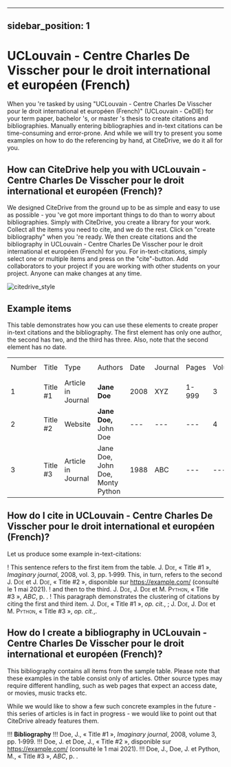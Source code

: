 
---
sidebar_position: 1
---

# UCLouvain - Centre Charles De Visscher pour le droit international et européen (French)

When you 're tasked by using "UCLouvain - Centre Charles De Visscher pour le droit international et européen (French)" (UCLouvain - CeDIE) for your term paper, bachelor 's, or master 's thesis to create citations and bibliographies.
Manually entering bibliographies and in-text citations can be time-consuming and error-prone. And while we will try to present you some examples on how to do the referencing by hand, at CiteDrive, we do it all for you.

<!---
## About  UCLouvain - Centre Charles De Visscher pour le droit international et européen (French)

* Title: UCLouvain - Centre Charles De Visscher pour le droit international et européen (French)
* Short Title (Id): UCLouvain - CeDIE)
* Authors: UCLouvain - Centre Charles De Visscher pour le droit international et européen (French)
* Download: UCLouvain - Centre Charles De Visscher pour le droit international et européen (French)
 --->

## How can CiteDrive help you with UCLouvain - Centre Charles De Visscher pour le droit international et européen (French)?

We designed CiteDrive from the ground up to be as simple and easy to use as possible - you 've got more important things to do than to worry about bibliographies. Simply with CiteDrive, you create a library for your work. Collect all the items you need to cite, and we do the rest. Click on "create bibliography" when you 're ready. We then create citations and the bibliography in UCLouvain - Centre Charles De Visscher pour le droit international et européen (French) for you. For in-text-citations, simply select one or multiple items and press on the "cite"-button. Add collaborators to your project if you are working with other students on your project. Anyone can make changes at any time.


![citedrive_style](images/uclouvain--centre-charles-de-visscher-pour-le-droit-international-et-europeen-french.svg "Choose UCLouvain - Centre Charles De Visscher pour le droit international et européen (French) in the CiteDrive App")


## Example items

This table demonstrates how you can use these elements to create proper in-text citations and the bibliography. The first element has only one author, the second has two, and the third has three. Also, note that the second element has no date.


<table>
  <tr>
   <td>Number
   </td>
   <td>Title
   </td>
   <td>Type
   </td>
   <td>Authors
   </td>
   <td>Date
   </td>
   <td>Journal
   </td>
   <td>Pages
   </td>
   <td>Volume
   </td>
   <td>Issue
   </td>
   <td>Access Date
   </td>
  </tr>
  <tr>
   <td>1
   </td>
   <td>Title #1
   </td>
   <td>Article in Journal
   </td>
   <td><strong>Jane Doe</strong>
   </td>
   <td>2008
   </td>
   <td>XYZ
   </td>
   <td>1-999
   </td>
   <td>3
   </td>
   <td>2
   </td>
   <td>--
   </td>
  </tr>
  <tr>
   <td>
2
   </td>
   <td>Title #2
   </td>
   <td>Website
   </td>
   <td><strong>Jane Doe, </strong>John Doe
   </td>
   <td>---
   </td>
   <td>---
   </td>
   <td>---
   </td>
   <td>4
   </td>
   <td>---
   </td>
   <td>2020-05-01
   </td>
  </tr>
  <tr>
   <td>3
   </td>
   <td>Title #3
   </td>
   <td>Article in Journal
   </td>
   <td>Jane Doe, John Doe, Monty Python
   </td>
   <td>1988
   </td>
   <td>ABC
   </td>
   <td>---
   </td>
   <td>---
   </td>
   <td>16
   </td>
   <td>---
   </td>
  </tr>
</table>



## How do I cite in  UCLouvain - Centre Charles De Visscher pour le droit international et européen (French)?

Let us produce some example in-text-citations:

! This sentence refers to the first item from the table. J. <span style="font-variant:small-caps;">Doe</span>, « Title #1 », <i>Imaginary journal</i>, 2008, vol.  3, pp. 1‑999. This, in turn, refers to the second J. <span style="font-variant:small-caps;">Doe</span> et J. <span style="font-variant:small-caps;">Doe</span>, « Title #2 », disponible sur https://example.com/ (consulté le 1 mai 2021).
! and then to the third.  J. <span style="font-variant:small-caps;">Doe</span>, J. <span style="font-variant:small-caps;">Doe</span> et M. <span style="font-variant:small-caps;">Python</span>, « Title #3 », <i>ABC</i>, p. .
! This paragraph demonstrates the clustering of citations by citing the first and third item. J. <span style="font-variant:small-caps;">Doe</span>, « Title #1 », <i>op. cit.</i>, ; J. <span style="font-variant:small-caps;">Doe</span>, J. <span style="font-variant:small-caps;">Doe</span> et M. <span style="font-variant:small-caps;">Python</span>, « Title #3 », <i>op. cit.</i>,.



## How do I create a bibliography in UCLouvain - Centre Charles De Visscher pour le droit international et européen (French)?

This bibliography contains all items from the sample table. Please note that these examples in the table consist only of articles. Other source types may require different handling, such as web pages that expect an access date, or movies, music tracks etc.

While we would like to show a few such concrete examples in the future - this series of articles is in fact in progress - we would like to point out that CiteDrive already features them.


!!! **Bibliography**
!!! Doe,  J., « Title #1 », <i>Imaginary journal</i>, 2008, volume  3, pp. 1‑999.
!!! Doe,  J. et Doe,  J., « Title #2 », disponible sur https://example.com/ (consulté le 1 mai 2021).
!!! Doe,  J., Doe,  J. et Python,  M., « Title #3 », <i>ABC</i>, p. .


```
        